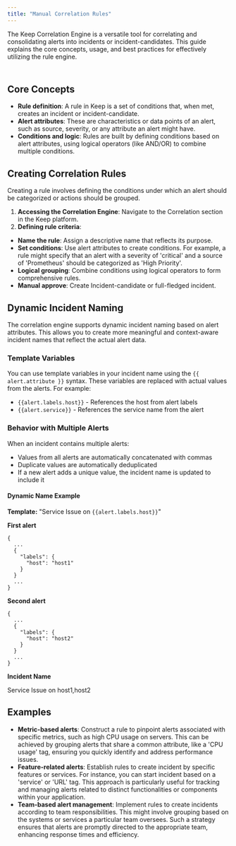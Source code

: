 ```yaml
---
title: "Manual Correlation Rules"
---
```


The Keep Correlation Engine is a versatile tool for correlating and consolidating alerts into incidents or incident-candidates.
This guide explains the core concepts, usage, and best practices for effectively utilizing the rule engine.


<Frame width="100" height="200">
  <img height="10" src="/images/correlation.png" />
</Frame>


## Core Concepts
- **Rule definition**: A rule in Keep is a set of conditions that, when met, creates an incident or incident-candidate.
- **Alert attributes**: These are characteristics or data points of an alert, such as source, severity, or any attribute an alert might have.
- **Conditions and logic**: Rules are built by defining conditions based on alert attributes, using logical operators (like AND/OR) to combine multiple conditions.

## Creating Correlation Rules
Creating a rule involves defining the conditions under which an alert should be categorized or actions should be grouped.

1. **Accessing the Correlation Engine**: Navigate to the Correlation section in the Keep platform.
2. **Defining rule criteria**:
 - **Name the rule**: Assign a descriptive name that reflects its purpose.
 - **Set conditions**: Use alert attributes to create conditions. For example, a rule might specify that an alert with a severity of 'critical' and a source of 'Prometheus' should be categorized as 'High Priority'.
 - **Logical grouping**: Combine conditions using logical operators to form comprehensive rules.
 - **Manual approve**: Create Incident-candidate or full-fledged incident.

## Dynamic Incident Naming

The correlation engine supports dynamic incident naming based on alert attributes. This allows you to create more meaningful and context-aware incident names that reflect the actual alert data.

### Template Variables

You can use template variables in your incident name using the `{{ alert.attribute }}` syntax. These variables are replaced with actual values from the alerts. For example:
- `{{alert.labels.host}}` - References the host from alert labels
- `{{alert.service}}` - References the service name from the alert

### Behavior with Multiple Alerts

When an incident contains multiple alerts:

- Values from all alerts are automatically concatenated with commas
- Duplicate values are automatically deduplicated
- If a new alert adds a unique value, the incident name is updated to include it

#### Dynamic Name Example

**Template:** "Service Issue on `{{alert.labels.host}}`"

**First alert**
```
{
  ...
  {
    "labels": {
      "host": "host1"
    }
  }
  ...
}
```

**Second alert**

```
{
  ...
  {
    "labels": {
      "host": "host2"
    }
  }
  ...
}
```

**Incident Name**

Service Issue on host1,host2

## Examples
- **Metric-based alerts**: Construct a rule to pinpoint alerts associated with specific metrics, such as high CPU usage on servers. This can be achieved by grouping alerts that share a common attribute, like a 'CPU usage' tag, ensuring you quickly identify and address performance issues.
- **Feature-related alerts**: Establish rules to create incident by specific features or services. For instance, you can start incident based on a 'service' or 'URL' tag. This approach is particularly useful for tracking and managing alerts related to distinct functionalities or components within your application.
- **Team-based alert management**: Implement rules to create incidents according to team responsibilities. This might involve grouping based on the systems or services a particular team oversees. Such a strategy ensures that alerts are promptly directed to the appropriate team, enhancing response times and efficiency.
